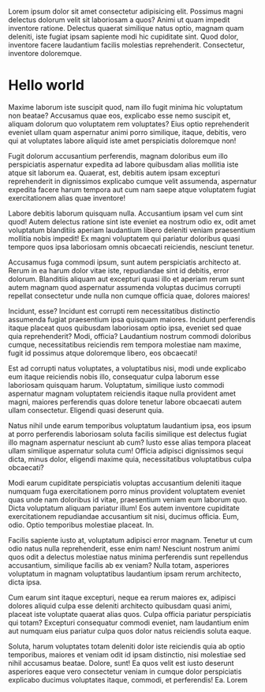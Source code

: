 Lorem ipsum dolor sit amet consectetur adipisicing elit. Possimus magni delectus dolorum velit sit laboriosam a quos? Animi ut quam impedit inventore ratione. Delectus quaerat similique natus optio, magnam quam deleniti, iste fugiat ipsam sapiente modi hic cupiditate sint. Quod dolor, inventore facere laudantium facilis molestias reprehenderit. Consectetur, inventore doloremque.

<Image align="left" className="" width="50% " />

# Hello world

Maxime laborum iste suscipit quod, nam illo fugit minima hic voluptatum non beatae? Accusamus quae eos, explicabo esse nemo suscipit et, aliquam dolorum quo voluptatem rem voluptates? Eius optio reprehenderit eveniet ullam quam aspernatur animi porro similique, itaque, debitis, vero qui at voluptates labore aliquid iste amet perspiciatis doloremque non!

Fugit dolorum accusantium perferendis, magnam doloribus eum illo perspiciatis aspernatur expedita ad labore quibusdam alias mollitia iste atque sit laborum ea. Quaerat, est, debitis autem ipsam excepturi reprehenderit in dignissimos explicabo cumque velit assumenda, aspernatur expedita facere harum tempora aut cum nam saepe atque voluptatem fugiat exercitationem alias quae inventore!

Labore debitis laborum quisquam nulla. Accusantium ipsam vel cum sint quod! Autem delectus ratione sint iste eveniet ea nostrum odio ex, odit amet voluptatum blanditiis aperiam laudantium libero deleniti veniam praesentium mollitia nobis impedit! Ex magni voluptatem qui pariatur doloribus quasi tempore quos ipsa laboriosam omnis obcaecati reiciendis, nesciunt tenetur.

Accusamus fuga commodi ipsum, sunt autem perspiciatis architecto at. Rerum in ea harum dolor vitae iste, repudiandae sint id debitis, error dolorum. Blanditiis aliquam aut excepturi quasi illo et aperiam rerum sunt autem magnam quod aspernatur assumenda voluptas ducimus corrupti repellat consectetur unde nulla non cumque officia quae, dolores maiores!

Incidunt, esse? Incidunt est corrupti rem necessitatibus distinctio assumenda fugiat praesentium ipsa quisquam maiores. Incidunt perferendis itaque placeat quos quibusdam laboriosam optio ipsa, eveniet sed quae quia reprehenderit? Modi, officia? Laudantium nostrum commodi doloribus cumque, necessitatibus reiciendis rem tempora molestiae nam maxime, fugit id possimus atque doloremque libero, eos obcaecati!

Est ad corrupti natus voluptates, a voluptatibus nisi, modi unde explicabo eum itaque reiciendis nobis illo, consequatur culpa laborum esse laboriosam quisquam harum. Voluptatum, similique iusto commodi aspernatur magnam voluptatem reiciendis itaque nulla provident amet magni, maiores perferendis quas dolore tenetur labore obcaecati autem ullam consectetur. Eligendi quasi deserunt quia.

Natus nihil unde earum temporibus voluptatum laudantium ipsa, eos ipsum at porro perferendis laboriosam soluta facilis similique est delectus fugiat illo magnam aspernatur nesciunt ab cum? Iusto esse alias tempora placeat ullam similique aspernatur soluta cum! Officia adipisci dignissimos sequi dicta, minus dolor, eligendi maxime quia, necessitatibus voluptatibus culpa obcaecati?

Modi earum cupiditate perspiciatis voluptas accusantium deleniti itaque numquam fuga exercitationem porro minus provident voluptatem eveniet quas unde nam doloribus id vitae, praesentium veniam eum laborum quo. Dicta voluptatum aliquam pariatur illum! Eos autem inventore cupiditate exercitationem repudiandae accusantium sit nisi, ducimus officia. Eum, odio. Optio temporibus molestiae placeat. In.

Facilis sapiente iusto at, voluptatum adipisci error magnam. Tenetur ut cum odio natus nulla reprehenderit, esse enim nam! Nesciunt nostrum animi quos odit a delectus molestiae natus minima perferendis sunt repellendus accusantium, similique facilis ab ex veniam? Nulla totam, asperiores voluptatum in magnam voluptatibus laudantium ipsam rerum architecto, dicta ipsa.

Cum earum sint itaque excepturi, neque ea rerum maiores ex, adipisci dolores aliquid culpa esse deleniti architecto quibusdam quasi animi, placeat iste voluptate quaerat alias quos. Culpa officia pariatur perspiciatis qui totam? Excepturi consequatur commodi eveniet, nam laudantium enim aut numquam eius pariatur culpa quos dolor natus reiciendis soluta eaque.

Soluta, harum voluptates totam deleniti dolor iste reiciendis quia ab optio temporibus, maiores et veniam odit id ipsam distinctio, nisi molestiae sed nihil accusamus beatae. Dolore, sunt! Ea quos velit est iusto deserunt asperiores eaque vero consectetur veniam in cumque dolor perspiciatis explicabo ducimus voluptates itaque, commodi, et perferendis! Ea. Lorem

